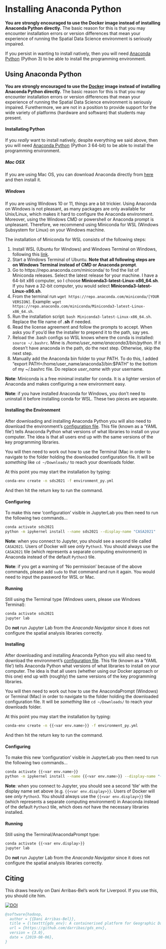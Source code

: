 # Installing Anaconda Python

**You are strongly encouraged to use the Docker image instead of installing Anaconda Python directly.** The basic reason for this is that you may encounter installation errors or version differences that mean your experience of running the Spatial Data Science environment is seriously impaired.

If you persist in wanting to install natively, then you will need [Anaconda Python](https://www.anaconda.com/distribution/#download-section) (Python 3) to be able to install the programming environment.

## Using Anaconda Python

 **You are strongly encouraged to use the [Docker](./docker/README.md) image instead of installing Anaconda Python directly.** The basic reason for this is that you may encounter installation errors or version differences that mean your experience of running the Spatial Data Science environment is seriously impaired. Furethermore, we are not in a position to provide support for the wide variety of platforms (hardware and software) that students may present.

#### Installating Python

If you *really* want to install natively, despite everything we said above, then you will need [Anaconda Python](https://www.anaconda.com/distribution/#download-section) (Python 3 64-bit) to be able to install the programming environment.

##### Mac OSX

If you are using Mac OS, you can download Anaconda directly from [here](https://www.anaconda.com/distribution/#download-section) and then install it.

##### Windows

If you are using Windows 10 or 11, things are a bit trickier. Using Anaconda on Windows is not pleasant, as many packages are only available for Unix/Linux, which makes it hard to configure the Anaconda environment. Moreover, using the Windows CMD or powershell or Anaconda prompt is unpleasant. Therefore, we recommend using Miniconda for WSL (Windows Subsystem for Linux) on your Windows machine. 

The installation of Miniconda for WSL consists of the following steps:

1. Install WSL (Ubuntu for Windows) and Windows Terminal on Windows, following this [link](https://www.digitalocean.com/community/tutorials/how-to-install-the-windows-subsystem-for-linux-2-on-microsoft-windows-10).
2. Start a Windows Terminal of Ubuntu. **Note that all following steps are on Windows Terminal instead of CMD or Anaconda prompt**.
3. Go to https://repo.anaconda.com/miniconda/ to find the list of Miniconda releases. Select the latest release for your machine. I have a 64-bit x86 computer, so I choose **Miniconda3-latest-Linux-x86_64.sh**. If you have a 32-bit computer, you would select **Miniconda3-latest-Linux-x86.sh**.
4. From the terminal run `wget https://repo.anaconda.com/miniconda/[YOUR VERSION]`. Example: `wget  https://repo.anaconda.com/miniconda/Miniconda3-latest-Linux-x86_64.sh`.
5. Run the installation script: `bash Miniconda3-latest-Linux-x86_64.sh`. Replace the file name of **.sh** if needed.
6. Read the license agreement and follow the prompts to accept. When asks you if you'd like the installer to prepend it to the path, say yes.
7. Reload the .bash configs so WSL knows where the conda is installed: `source ~/.bashrc`. Mine is */home/user_name/anaconda3/bin/python*. If it doesn’t have anaconda in the path, do the next step. Otherwise, skip the next step.
8. Manually add the Anaconda bin folder to your PATH. To do this, I added "export PATH=/home/user_name/anaconda3/bin:$PATH" to the bottom of my ~/.bashrc file. Do replace *user_name* with your username.

**Note**: Miniconda is a free minimal installer for conda. It is a lighter version of Anaconda and makes configuring a new environment easy.

**Note**: if you have installed Anaconda for Windows, you don’t need to uninstall it before installing conda for WSL. These two pieces are separate.

#### Installing the Environment

After downloading and installing Anaconda Python you will also need to download the environment's [configuration file](https
://raw.githubusercontent.com/jreades/sds_env/master/conda/environment_py.yml). This file (known as a 'YAML file') tells Anaconda Python what versions of what libraries to install on your computer. The idea is that all users end up with the same versions of the key programming libraries.

You will then need to work out how to use the Terminal (Mac in order to navigate to the folder holding the downloaded configuration file. It will be _something_ like `cd ~/Downloads/` to reach your downloads folder.

At this point you may start the installation by typing:
```bash
conda-env create -n sds2021 -f environment_py.yml
```
And then hit the return key to run the command.

#### Configuring

To make this new 'configuration' visible in JupyterLab you then need to run the following two commands...

```bash
conda activate sds2021
python -m ipykernel install --name sds2021 --display-name "CASA2021"
```

**Note**: when you connect to Jupyter, you should see a second tile called `CASA2021`. Users of Docker will see _only_ `Python3`. You should always use the `CASA2021` tile (which represents a separate computing environment) in Anaconda instead of the default `Python3` tile.

**Note**: if you get a warning of ‘No permission’ because of the above commands, please add `sudo` to that command and run it again. You would need to input the password for WSL or Mac.

#### Running

Still using the Terminal type (Windows users, please use Windows Terminal):
```bash
conda activate sds2021
jupyter lab
```

Do **not** run Jupyter Lab from the *Anaconda Navigator* since it does not configure the spatial analysis libraries correctly.


#### Installing

After downloading and installing Anaconda Python you will also need to download the environment's [configuration file](https://raw.githubusercontent.com/jreades/sds_env/master/conda/environment_py.yml). This file (known as a 'YAML file') tells Anaconda Python what versions of what libraries to install on your computer. The idea is that all users (whether using our Docker approach or this one) end up with (roughly) the same versions of the key programming libraries.

You will then need to work out how to use the AnacondaPrompt (Windows) or Terminal (Mac) in order to navigate to the folder holding the downloaded configuration file. It will be _something_ like `cd ~/Downloads/` to reach your downloads folder.

At this point you may start the installation by typing: 
```bash
conda-env create -n {{<var env.name>}} -f environment_py.yml
```
And then hit the return key to run the command.

#### Configuring

To make this new 'configuration' visible in JupyterLab you then need to run the following two commands...

```bash
conda activate {{<var env.name>}}
python -m ipykernel install --name {{<var env.name>}} --display-name "{{<var env.display>}}" 
```

**Note**: when you connect to Jupyter, you should see a second 'tile' with the display name set above (e.g. `{{<var env.display>}}`. Users of Docker will see _only_ `Python3`. You should always use the `{{<var env.display>}}` tile (which represents a separate computing environment) in Anaconda instead of the default `Python3` tile, which does *not* have the necessary libraries installed.

#### Running

Still using the Terminal/AnacondaPrompt type:
```bash
conda activate {{<var env.display>}}
jupyter lab
```

Do **not** run Jupyter Lab from the *Anaconda Navigator* since it does not configure the spatial analysis libraries correctly.

## Citing

This draws heavily on Dani Arribas-Bel's work for Liverpool. If you use this, you should cite him.

[![DOI](https://zenodo.org/badge/65582539.svg)](https://zenodo.org/badge/latestdoi/65582539)

```bibtex
@software{hadoop,
  author = {{Dani Arribas-Bel}},
  title = {\texttt{gds_env}: A containerised platform for Geographic Data Science},
  url = {https://github.com/darribas/gds_env},
  version = {3.0},
  date = {2019-08-06},
}
```
